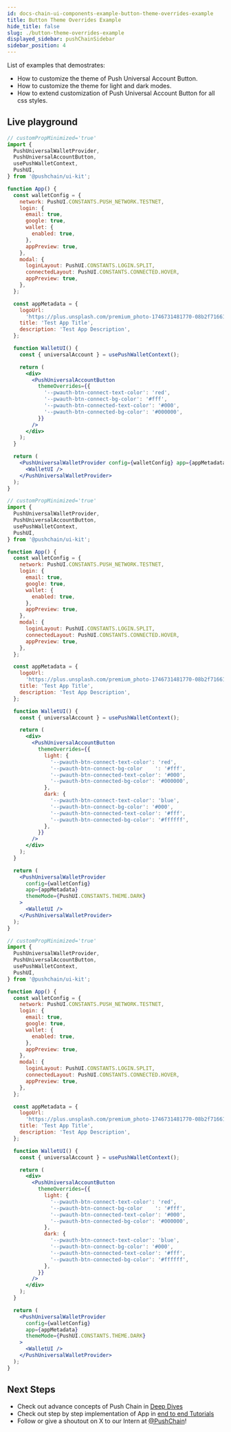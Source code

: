 ```yaml
---
id: docs-chain-ui-components-example-button-theme-overrides-example
title: Button Theme Overrides Example
hide_title: false
slug: ./button-theme-overrides-example
displayed_sidebar: pushChainSidebar
sidebar_position: 4
---
```


<head>
  <title>{`Button Theme Overrides Example | Customizations | UI Kit | Push Chain Docs`}</title>
</head>


<!-- Content Start -->

List of examples that demostrates:
- How to customize the theme of Push Universal Account Button.
- How to customize the theme for light and dark modes.
- How to extend customization of Push Universal Account Button for all css styles.

## Live playground

<Tabs className="liveplaytab" groupId="button-theme-overrides-example">
  <TabItem value="basic" label="Basic" default>

```jsx live
// customPropMinimized='true'
import {
  PushUniversalWalletProvider,
  PushUniversalAccountButton,
  usePushWalletContext,
  PushUI,
} from '@pushchain/ui-kit';

function App() {
  const walletConfig = {
    network: PushUI.CONSTANTS.PUSH_NETWORK.TESTNET,
    login: {
      email: true,
      google: true,
      wallet: {
        enabled: true,
      },
      appPreview: true,
    },
    modal: {
      loginLayout: PushUI.CONSTANTS.LOGIN.SPLIT,
      connectedLayout: PushUI.CONSTANTS.CONNECTED.HOVER,
      appPreview: true,
    },
  };

  const appMetadata = {
    logoUrl:
      'https://plus.unsplash.com/premium_photo-1746731481770-08b2f71661d0?q=80&w=2671&auto=format&fit=crop&ixlib=rb-4.1.0&ixid=M3wxMjA3fDB8MHxwaG90by1wYWdlfHx8fGVufDB8fHx8fA%3D%3D',
    title: 'Test App Title',
    description: 'Test App Description',
  };

  function WalletUI() {
    const { universalAccount } = usePushWalletContext();

    return (
      <div>
        <PushUniversalAccountButton
          themeOverrides={{
            '--pwauth-btn-connect-text-color': 'red',
            '--pwauth-btn-connect-bg-color': '#fff',
            '--pwauth-btn-connected-text-color': '#000',
            '--pwauth-btn-connected-bg-color': '#000000',
          }}
        />
      </div>
    );
  }

  return (
    <PushUniversalWalletProvider config={walletConfig} app={appMetadata}>
      <WalletUI />
    </PushUniversalWalletProvider>
  );
}
```
</TabItem>

<TabItem value="light-dark" label="Light / Dark">

```jsx live
// customPropMinimized='true'
import {
  PushUniversalWalletProvider,
  PushUniversalAccountButton,
  usePushWalletContext,
  PushUI,
} from '@pushchain/ui-kit';

function App() {
  const walletConfig = {
    network: PushUI.CONSTANTS.PUSH_NETWORK.TESTNET,
    login: {
      email: true,
      google: true,
      wallet: {
        enabled: true,
      },
      appPreview: true,
    },
    modal: {
      loginLayout: PushUI.CONSTANTS.LOGIN.SPLIT,
      connectedLayout: PushUI.CONSTANTS.CONNECTED.HOVER,
      appPreview: true,
    },
  };

  const appMetadata = {
    logoUrl:
      'https://plus.unsplash.com/premium_photo-1746731481770-08b2f71661d0?q=80&w=2671&auto=format&fit=crop&ixlib=rb-4.1.0&ixid=M3wxMjA3fDB8MHxwaG90by1wYWdlfHx8fGVufDB8fHx8fA%3D%3D',
    title: 'Test App Title',
    description: 'Test App Description',
  };

  function WalletUI() {
    const { universalAccount } = usePushWalletContext();

    return (
      <div>
        <PushUniversalAccountButton
          themeOverrides={{
            light: {
              '--pwauth-btn-connect-text-color': 'red',
              '--pwauth-btn-connect-bg-color	': '#fff',
              '--pwauth-btn-connected-text-color': '#000',
              '--pwauth-btn-connected-bg-color': '#000000',
            },
            dark: {
              '--pwauth-btn-connect-text-color': 'blue',
              '--pwauth-btn-connect-bg-color': '#000',
              '--pwauth-btn-connected-text-color': '#fff',
              '--pwauth-btn-connected-bg-color': '#ffffff',
            },
          }}
        />
      </div>
    );
  }

  return (
    <PushUniversalWalletProvider
      config={walletConfig}
      app={appMetadata}
      themeMode={PushUI.CONSTANTS.THEME.DARK}
    >
      <WalletUI />
    </PushUniversalWalletProvider>
  );
}
```

</TabItem>

<TabItem value="extend" label="Extending CSS for Any Style">

```jsx live
// customPropMinimized='true'
import {
  PushUniversalWalletProvider,
  PushUniversalAccountButton,
  usePushWalletContext,
  PushUI,
} from '@pushchain/ui-kit';

function App() {
  const walletConfig = {
    network: PushUI.CONSTANTS.PUSH_NETWORK.TESTNET,
    login: {
      email: true,
      google: true,
      wallet: {
        enabled: true,
      },
      appPreview: true,
    },
    modal: {
      loginLayout: PushUI.CONSTANTS.LOGIN.SPLIT,
      connectedLayout: PushUI.CONSTANTS.CONNECTED.HOVER,
      appPreview: true,
    },
  };

  const appMetadata = {
    logoUrl:
      'https://plus.unsplash.com/premium_photo-1746731481770-08b2f71661d0?q=80&w=2671&auto=format&fit=crop&ixlib=rb-4.1.0&ixid=M3wxMjA3fDB8MHxwaG90by1wYWdlfHx8fGVufDB8fHx8fA%3D%3D',
    title: 'Test App Title',
    description: 'Test App Description',
  };

  function WalletUI() {
    const { universalAccount } = usePushWalletContext();

    return (
      <div>
        <PushUniversalAccountButton
          themeOverrides={{
            light: {
              '--pwauth-btn-connect-text-color': 'red',
              '--pwauth-btn-connect-bg-color	': '#fff',
              '--pwauth-btn-connected-text-color': '#000',
              '--pwauth-btn-connected-bg-color': '#000000',
            },
            dark: {
              '--pwauth-btn-connect-text-color': 'blue',
              '--pwauth-btn-connect-bg-color': '#000',
              '--pwauth-btn-connected-text-color': '#fff',
              '--pwauth-btn-connected-bg-color': '#ffffff',
            },
          }}
        />
      </div>
    );
  }

  return (
    <PushUniversalWalletProvider
      config={walletConfig}
      app={appMetadata}
      themeMode={PushUI.CONSTANTS.THEME.DARK}
    >
      <WalletUI />
    </PushUniversalWalletProvider>
  );
}
```

</TabItem>

</Tabs>

## Next Steps
- Check out advance concepts of Push Chain in [Deep Dives](/docs/chain/deep-dives)
- Check out step by step implementation of App in [end to end Tutorials](/docs/chain/tutorials)
- Follow or give a shoutout on X to our Intern at [@PushChain](https://x.com/PushChain)!
